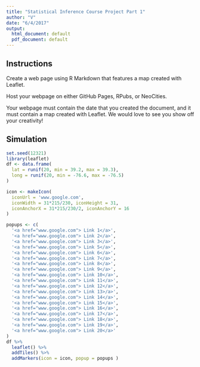 ```yaml
---
title: "Statistical Inference Course Project Part 1"
author: "V"
date: "6/4/2017"
output:
  html_document: default
  pdf_document: default
---
```


## Instructions

Create a web page using R Markdown that features a map created with Leaflet.

Host your webpage on either GitHub Pages, RPubs, or NeoCities.

Your webpage must contain the date that you created the document, and it must contain a map created with Leaflet. We would love to see you show off your creativity!


## Simulation

```r
set.seed(12321)
library(leaflet)
df <- data.frame(
  lat = runif(20, min = 39.2, max = 39.3),
  long = runif(20, min = -76.6, max = -76.5)
)

icon <- makeIcon(
  iconUrl = 'www.google.com',
  iconWidth = 31*215/230, iconHeight = 31,
  iconAnchorX = 31*215/230/2, iconAnchorY = 16
)

popups <- c(
  '<a href="www.google.com"> Link 1</a>',
  '<a href="www.google.com"> Link 2</a>',
  '<a href="www.google.com"> Link 3</a>',
  '<a href="www.google.com"> Link 5</a>',
  '<a href="www.google.com"> Link 6</a>',
  '<a href="www.google.com"> Link 7</a>',
  '<a href="www.google.com"> Link 8</a>',
  '<a href="www.google.com"> Link 9</a>',
  '<a href="www.google.com"> Link 10</a>',
  '<a href="www.google.com"> Link 11</a>',
  '<a href="www.google.com"> Link 12</a>',
  '<a href="www.google.com"> Link 13>/a>',
  '<a href="www.google.com"> Link 14</a>',
  '<a href="www.google.com"> Link 15</a>',
  '<a href="www.google.com"> Link 16</a>',
  '<a href="www.google.com"> Link 17</a>',
  '<a href="www.google.com"> Link 18</a>',
  '<a href="www.google.com"> Link 19</a>',
  '<a href="www.google.com"> Link 20</a>'
)
df %>%
  leaflet() %>%
  addTiles() %>%
  addMarkers(icon = icon, popup = popups )
```

